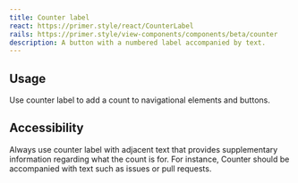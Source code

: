 ```yaml
---
title: Counter label
react: https://primer.style/react/CounterLabel
rails: https://primer.style/view-components/components/beta/counter
description: A button with a numbered label accompanied by text.
---
```


## Usage

Use counter label to add a count to navigational elements and buttons.

## Accessibility

Always use counter label with adjacent text that provides supplementary information regarding what the count is for. For instance, Counter should be accompanied with text such as issues or pull requests.